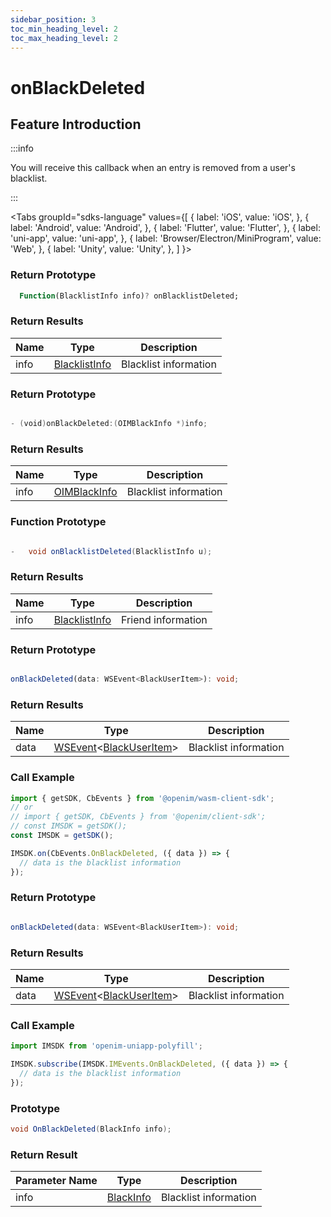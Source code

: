 ```yaml
---
sidebar_position: 3
toc_min_heading_level: 2
toc_max_heading_level: 2
---
```


# onBlackDeleted

## Feature Introduction

:::info

You will receive this callback when an entry is removed from a user's blacklist.

:::

<Tabs
groupId="sdks-language"
values={[
{ label: 'iOS', value: 'iOS', },
{ label: 'Android', value: 'Android', },
{ label: 'Flutter', value: 'Flutter', },
{ label: 'uni-app', value: 'uni-app', },
{ label: 'Browser/Electron/MiniProgram', value: 'Web', },
{ label: 'Unity', value: 'Unity', },
]
}>

<TabItem value="Flutter">

### Return Prototype

```dart showLineNumbers
  Function(BlacklistInfo info)? onBlacklistDeleted;
```

### Return Results

| Name | Type                                                  | Description        |
| ---- | ----------------------------------------------------- | ------------------ |
| info | [BlacklistInfo](/class/relation/blackInfo.mdx) | Blacklist information |

</TabItem>

<TabItem value="iOS">

### Return Prototype

```swift showLineNumbers

- (void)onBlackDeleted:(OIMBlackInfo *)info;

```

### Return Results

| Name | Type                                                 | Description        |
| ---- | ---------------------------------------------------- | ------------------ |
| info | [OIMBlackInfo](/class/relation/blackInfo.mdx) | Blacklist information |

</TabItem>

<TabItem value="Android">

### Function Prototype

```Java showLineNumbers

-   void onBlacklistDeleted(BlacklistInfo u);

```

### Return Results

| Name | Type                                                  | Description        |
| ---- | ----------------------------------------------------- | ------------------ |
| info | [BlacklistInfo](/class/relation/blackInfo.mdx) | Friend information |

</TabItem>

<TabItem value="Web">

### Return Prototype

```ts showLineNumbers

onBlackDeleted(data: WSEvent<BlackUserItem>): void;

```

### Return Results

| Name | Type                                                                                           | Description        |
| ---- | ---------------------------------------------------------------------------------------------- | ------------------ |
| data | [WSEvent](/class/response.mdx)<[BlackUserItem](/class/relation/blackInfo.mdx)> | Blacklist information |

### Call Example

```js showLineNumbers
import { getSDK, CbEvents } from '@openim/wasm-client-sdk';
// or
// import { getSDK, CbEvents } from '@openim/client-sdk';
// const IMSDK = getSDK();
const IMSDK = getSDK();

IMSDK.on(CbEvents.OnBlackDeleted, ({ data }) => {
  // data is the blacklist information
});
```

</TabItem>

<TabItem value="uni-app">

### Return Prototype

```ts showLineNumbers

onBlackDeleted(data: WSEvent<BlackUserItem>): void;

```

### Return Results

| Name | Type                                                                                           | Description        |
| ---- | ---------------------------------------------------------------------------------------------- | ------------------ |
| data | [WSEvent](/class/response.mdx)<[BlackUserItem](/class/relation/blackInfo.mdx)> | Blacklist information |

### Call Example

```js showLineNumbers
import IMSDK from 'openim-uniapp-polyfill';

IMSDK.subscribe(IMSDK.IMEvents.OnBlackDeleted, ({ data }) => {
  // data is the blacklist information
});
```

</TabItem>

<TabItem value="Unity">

### Prototype

```C# showLineNumbers
void OnBlackDeleted(BlackInfo info);
```

### Return Result

| Parameter Name  | Type                                                  | Description     |
| ---- | ----------------------------------------------------- | -------- |
| info | [BlackInfo](/class/relation/blackInfo.mdx) |  Blacklist information  |

</TabItem>

</Tabs>